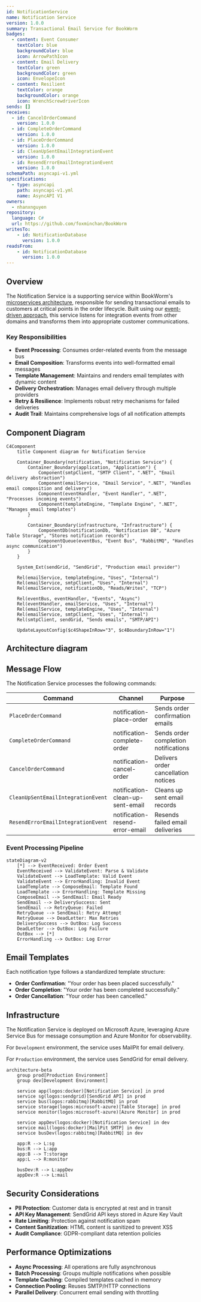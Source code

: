```yaml
---
id: NotificationService
name: Notification Service
version: 1.0.0
summary: Transactional Email Service for BookWorm
badges:
  - content: Event Consumer
    textColor: blue
    backgroundColor: blue
    icon: ArrowPathIcon
  - content: Email Delivery
    textColor: green
    backgroundColor: green
    icon: EnvelopeIcon
  - content: Resilient
    textColor: orange
    backgroundColor: orange
    icon: WrenchScrewdriverIcon
sends: []
receives:
  - id: CancelOrderCommand
    version: 1.0.0
  - id: CompleteOrderCommand
    version: 1.0.0
  - id: PlaceOrderCommand
    version: 1.0.0
  - id: CleanUpSentEmailIntegrationEvent
    version: 1.0.0
  - id: ResendErrorEmailIntegrationEvent
    version: 1.0.0
schemaPath: asyncapi-v1.yml
specifications:
  - type: asyncapi
    path: asyncapi-v1.yml
    name: AsyncAPI V1
owners:
  - nhanxnguyen
repository:
  language: C#
  url: https://github.com/foxminchan/BookWorm
writesTo:
    - id: NotificationDatabase
      version: 1.0.0
readsFrom:
    - id: NotificationDatabase
      version: 1.0.0
---
```


<Tiles>
  <Tile
    icon="DocumentIcon"
    href={`/docs/services/${frontmatter.id}/${frontmatter.version}/changelog`}
    title="View the changelog"
    description="Want to know the history of this service? View the change logs"
  />
  <Tile
    icon="UserGroupIcon"
    href="/docs/users/nhanxnguyen"
    title="Contact the author"
    description="Any questions? Feel free to contact the owners"
  />
  <Tile
    icon="BoltIcon"
    href={`/visualiser/services/${frontmatter.id}/${frontmatter.version}`}
    title={`Receives ${frontmatter.receives.length} messages`}
    description="This service receives messages from other services"
  />
</Tiles>

## Overview

The Notification Service is a supporting service within BookWorm's [microservices architecture](https://foxminchan.github.io/BookWorm/architecture-decisions/adr-001-microservices-architecture), responsible for sending transactional emails to customers at critical points in the order lifecycle. Built using our [event-driven approach](https://foxminchan.github.io/BookWorm/architecture-decisions/adr-002-event-driven-cqrs), this service listens for integration events from other domains and transforms them into appropriate customer communications.

### Key Responsibilities

- **Event Processing**: Consumes order-related events from the message bus
- **Email Composition**: Transforms events into well-formatted email messages
- **Template Management**: Maintains and renders email templates with dynamic content
- **Delivery Orchestration**: Manages email delivery through multiple providers
- **Retry & Resilience**: Implements robust retry mechanisms for failed deliveries
- **Audit Trail**: Maintains comprehensive logs of all notification attempts

## Component Diagram

```mermaid
C4Component
    title Component diagram for Notification Service

    Container_Boundary(notification, "Notification Service") {
        Container_Boundary(application, "Application") {
            Component(smtpClient, "SMTP Client", ".NET", "Email delivery abstraction")
            Component(emailService, "Email Service", ".NET", "Handles email composition and delivery")
            Component(eventHandler, "Event Handler", ".NET", "Processes incoming events")
            Component(templateEngine, "Template Engine", ".NET", "Manages email templates")
        }

        Container_Boundary(infrastructure, "Infrastructure") {
            ComponentDb(notificationDb, "Notification DB", "Azure Table Storage", "Stores notification records")
            ComponentQueue(eventBus, "Event Bus", "RabbitMQ", "Handles async communication")
        }
    }

    System_Ext(sendGrid, "SendGrid", "Production email provider")

    Rel(emailService, templateEngine, "Uses", "Internal")
    Rel(emailService, smtpClient, "Uses", "Internal")
    Rel(emailService, notificationDb, "Reads/Writes", "TCP")

    Rel(eventBus, eventHandler, "Events", "Async")
    Rel(eventHandler, emailService, "Uses", "Internal")
    Rel(emailService, templateEngine, "Uses", "Internal")
    Rel(emailService, smtpClient, "Uses", "Internal")
    Rel(smtpClient, sendGrid, "Sends emails", "SMTP/API")

    UpdateLayoutConfig($c4ShapeInRow="3", $c4BoundaryInRow="1")
```

## Architecture diagram

<NodeGraph />

## Message Flow

The Notification Service processes the following commands:

| Command                              | Channel                          | Purpose                              | SLA      |
| ------------------------------------ | -------------------------------- | ------------------------------------ | -------- |
| `PlaceOrderCommand`                  | notification-place-order         | Sends order confirmation emails      | < 5 min  |
| `CompleteOrderCommand`               | notification-complete-order      | Sends order completion notifications | < 10 min |
| `CancelOrderCommand`                 | notification-cancel-order        | Delivers order cancellation notices  | < 5 min  |
| `CleanUpSentEmailIntegrationEvent`   | notification-clean-up-sent-email | Cleans up sent email records         | < 15 min |
| `ResendErrorEmailIntegrationEvent`   | notification-resend-error-email  | Resends failed email deliveries      | < 10 min |

### Event Processing Pipeline

```mermaid
stateDiagram-v2
    [*] --> EventReceived: Order Event
    EventReceived --> ValidateEvent: Parse & Validate
    ValidateEvent --> LoadTemplate: Valid Event
    ValidateEvent --> ErrorHandling: Invalid Event
    LoadTemplate --> ComposeEmail: Template Found
    LoadTemplate --> ErrorHandling: Template Missing
    ComposeEmail --> SendEmail: Email Ready
    SendEmail --> DeliverySuccess: Sent
    SendEmail --> RetryQueue: Failed
    RetryQueue --> SendEmail: Retry Attempt
    RetryQueue --> DeadLetter: Max Retries
    DeliverySuccess --> OutBox: Log Success
    DeadLetter --> OutBox: Log Failure
    OutBox --> [*]
    ErrorHandling --> OutBox: Log Error
```

## Email Templates

Each notification type follows a standardized template structure:

- **Order Confirmation**: "Your order has been placed successfully."
- **Order Completion**: "Your order has been completed successfully."
- **Order Cancellation**: "Your order has been cancelled."

## Infrastructure

The Notification Service is deployed on Microsoft Azure, leveraging Azure Service Bus for message consumption and Azure Monitor for observability.

For `Development` environment, the service uses MailPit for email delivery.

For `Production` environment, the service uses SendGrid for email delivery.

```mermaid
architecture-beta
    group prod[Production Environment]
    group dev[Development Environment]

    service app(logos:docker)[Notification Service] in prod
    service sg(logos:sendgrid)[SendGrid API] in prod
    service bus(logos:rabbitmq)[RabbitMQ] in prod
    service storage(logos:microsoft-azure)[Table Storage] in prod
    service monitor(logos:microsoft-azure)[Azure Monitor] in prod

    service appDev(logos:docker)[Notification Service] in dev
    service mail(logos:docker)[MailPit SMTP] in dev
    service busDev(logos:rabbitmq)[RabbitMQ] in dev

    app:R --> L:sg
    bus:R --> L:app
    app:B --> T:storage
    app:L --> R:monitor

    busDev:R --> L:appDev
    appDev:R --> L:mail
```

## Security Considerations

- **PII Protection**: Customer data is encrypted at rest and in transit
- **API Key Management**: SendGrid API keys stored in Azure Key Vault
- **Rate Limiting**: Protection against notification spam
- **Content Sanitization**: HTML content is sanitized to prevent XSS
- **Audit Compliance**: GDPR-compliant data retention policies

## Performance Optimizations

- **Async Processing**: All operations are fully asynchronous
- **Batch Processing**: Groups multiple notifications when possible
- **Template Caching**: Compiled templates cached in memory
- **Connection Pooling**: Reuses SMTP/HTTP connections
- **Parallel Delivery**: Concurrent email sending with throttling
